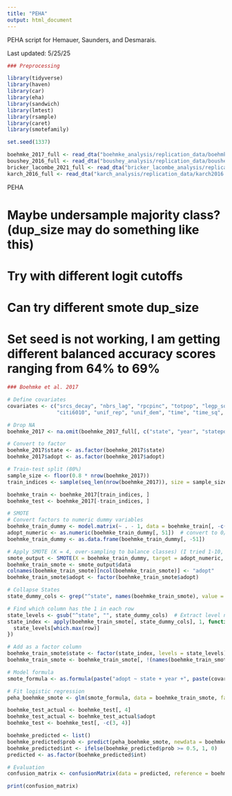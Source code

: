 ```yaml
---
title: "PEHA"
output: html_document
---
```


PEHA script for Hemauer, Saunders, and Desmarais.

Last updated: 5/25/25

```r

### Preprocessing

library(tidyverse)
library(haven)
library(car)
library(eha)
library(sandwich)
library(lmtest)
library(rsample)
library(caret)
library(smotefamily)

set.seed(1337)

boehmke_2017_full <- read_dta("boehmke_analysis/replication_data/boehmke2017.dta")
boushey_2016_full <- read_dta("boushey_analysis/replication_data/boushey2016.dta")
bricker_lacombe_2021_full <- read_dta("bricker_lacombe_analysis/replication_data/monadic_analysis_largen.dta")
karch_2016_full <- read_dta("karch_analysis/replication_data/karch2016.dta")

```

PEHA

# Maybe undersample majority class? (dup_size may do something like this)
# Try with different logit cutoffs
# Can try different smote dup_size
# Set seed is not working, I am getting different balanced accuracy scores ranging from 64% to 69%

```r

### Boehmke et al. 2017 

# Define covariates
covariates <- c("srcs_decay", "nbrs_lag", "rpcpinc", "totpop", "legp_squire",
                "citi6010", "unif_rep", "unif_dem", "time", "time_sq", "time_cube")

# Drop NA
boehmke_2017 <- na.omit(boehmke_2017_full[, c("state", "year", "statepol", "adopt", covariates)])

# Convert to factor
boehmke_2017$state <- as.factor(boehmke_2017$state)
boehmke_2017$adopt <- as.factor(boehmke_2017$adopt)

# Train-test split (80%)
sample_size <- floor(0.8 * nrow(boehmke_2017))
train_indices <- sample(seq_len(nrow(boehmke_2017)), size = sample_size)

boehmke_train <- boehmke_2017[train_indices, ]
boehmke_test <- boehmke_2017[-train_indices, ]

# SMOTE 
# Convert factors to numeric dummy variables
boehmke_train_dummy <- model.matrix(~ . - 1, data = boehmke_train[, -c(3)]) # drop statepol
adopt_numeric <- as.numeric(boehmke_train_dummy[, 51])  # convert to 0/1
boehmke_train_dummy <- as.data.frame(boehmke_train_dummy[, -51])

# Apply SMOTE (K = 4, over-sampling to balance classes) (I tried 1-10, and 4 was the best) (dup_size 15 seems good, will want to grid search these values--figure out seed first)
smote_output <- SMOTE(X = boehmke_train_dummy, target = adopt_numeric, K = 4, dup_size = 15)
boehmke_train_smote <- smote_output$data
colnames(boehmke_train_smote)[ncol(boehmke_train_smote)] <- "adopt"
boehmke_train_smote$adopt <- factor(boehmke_train_smote$adopt)

# Collapse States
state_dummy_cols <- grep("^state", names(boehmke_train_smote), value = TRUE)

# Find which column has the 1 in each row
state_levels <- gsub("^state", "", state_dummy_cols)  # Extract level names
state_index <- apply(boehmke_train_smote[, state_dummy_cols], 1, function(row) {
  state_levels[which.max(row)]
})

# Add as a factor column
boehmke_train_smote$state <- factor(state_index, levels = state_levels)
boehmke_train_smote <- boehmke_train_smote[, !(names(boehmke_train_smote) %in% state_dummy_cols)]

# Model formula
smote_formula <- as.formula(paste("adopt ~ state + year +", paste(covariates, collapse = "+")))

# Fit logistic regression
peha_boehmke_smote <- glm(smote_formula, data = boehmke_train_smote, family = binomial)

boehmke_test_actual <- boehmke_test[, 4]
boehmke_test_actual <- boehmke_test_actual$adopt
boehmke_test <- boehmke_test[, -c(3, 4)]

boehmke_predicted <- list()
boehmke_predicted$prob <- predict(peha_boehmke_smote, newdata = boehmke_test, type = "response")
boehmke_predicted$int <- ifelse(boehmke_predicted$prob >= 0.5, 1, 0)
predicted <- as.factor(boehmke_predicted$int)

# Evaluation
confusion_matrix <- confusionMatrix(data = predicted, reference = boehmke_test_actual, positive = "1")

print(confusion_matrix)

```

